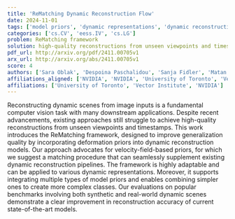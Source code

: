 ```yaml
---
title: 'ReMatching Dynamic Reconstruction Flow'
date: 2024-11-01
tags: ['model priors', 'dynamic representations', 'dynamic reconstruction models', 'dynamic scene reconstruction', 'velocity-field-based priors', 'generalization quality', 'reconstruction accuracy', 'deformation priors', 'computer vision']
categories: ['cs.CV', 'eess.IV', 'cs.LG']
problem: ReMatching framework
solution: high-quality reconstructions from unseen viewpoints and timestamps
pdf_url: http://arxiv.org/pdf/2411.00705v1
arx_url: http://arxiv.org/abs/2411.00705v1
score: 4
authors: ['Sara Oblak', 'Despoina Paschalidou', 'Sanja Fidler', 'Matan Atzmon']
affiliations_aligned: ['NVIDIA', 'NVIDIA', 'University of Toronto', 'Vector Institute']
affiliations: ['University of Toronto', 'Vector Institute', 'NVIDIA']
---
```



Reconstructing dynamic scenes from image inputs is a fundamental computer vision task with many downstream applications. Despite recent advancements, existing approaches still struggle to achieve high-quality reconstructions from unseen viewpoints and timestamps. This work introduces the ReMatching framework, designed to improve generalization quality by incorporating deformation priors into dynamic reconstruction models. Our approach advocates for velocity-field-based priors, for which we suggest a matching procedure that can seamlessly supplement existing dynamic reconstruction pipelines. The framework is highly adaptable and can be applied to various dynamic representations. Moreover, it supports integrating multiple types of model priors and enables combining simpler ones to create more complex classes. Our evaluations on popular benchmarks involving both synthetic and real-world dynamic scenes demonstrate a clear improvement in reconstruction accuracy of current state-of-the-art models.